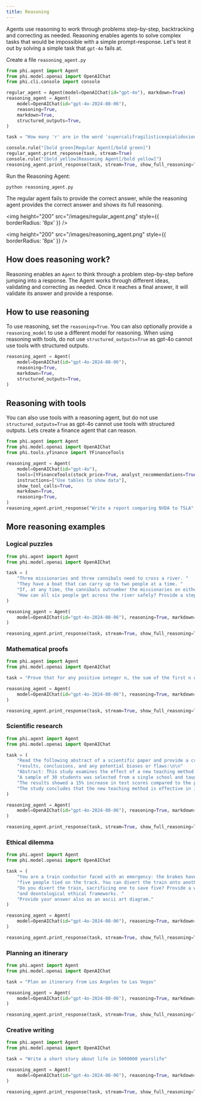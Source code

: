 ```yaml
---
title: Reasoning
---
```


Agents use reasoning to work through problems step-by-step, backtracking and correcting as needed. Reasoning enables agents to solve complex tasks that would be impossible with a simple prompt-response. Let's test it out by solving a simple task that `gpt-4o` fails at.

Create a file `reasoning_agent.py`

```python reasoning_agent.py
from phi.agent import Agent
from phi.model.openai import OpenAIChat
from phi.cli.console import console

regular_agent = Agent(model=OpenAIChat(id="gpt-4o"), markdown=True)
reasoning_agent = Agent(
    model=OpenAIChat(id="gpt-4o-2024-08-06"),
    reasoning=True,
    markdown=True,
    structured_outputs=True,
)

task = "How many 'r' are in the word 'supercalifragilisticexpialidocious'?"

console.rule("[bold green]Regular Agent[/bold green]")
regular_agent.print_response(task, stream=True)
console.rule("[bold yellow]Reasoning Agent[/bold yellow]")
reasoning_agent.print_response(task, stream=True, show_full_reasoning=True)
```

Run the Reasoning Agent:

```shell
python reasoning_agent.py
```

The regular agent fails to provide the correct answer, while the reasoning agent provides the correct answer and shows its full reasoning.

<img
  height="200"
  src="/images/regular_agent.png"
  style={{ borderRadius: '8px' }}
/>

<img
  height="200"
  src="/images/reasoning_agent.png"
  style={{ borderRadius: '8px' }}
/>


## How does reasoning work?

Reasoning enables an `Agent` to think through a problem step-by-step before jumping into a response. The Agent works through different ideas, validating and correcting as needed. Once it reaches a final answer, it will validate its answer and provide a response.

## How to use reasoning

To use reasoning, set the `reasoning=True`. You can also optionally provide a `reasoning_model` to use a different model for reasoning. When using reasoning with tools, do not use `structured_outputs=True` as gpt-4o cannot use tools with structured outputs.

```python
reasoning_agent = Agent(
    model=OpenAIChat(id="gpt-4o-2024-08-06"),
    reasoning=True,
    markdown=True,
    structured_outputs=True,
)
```

## Reasoning with tools

You can also use tools with a reasoning agent, but do not use `structured_outputs=True` as gpt-4o cannot use tools with structured outputs. Lets create a finance agent that can reason.

```python finance_reasoning.py
from phi.agent import Agent
from phi.model.openai import OpenAIChat
from phi.tools.yfinance import YFinanceTools

reasoning_agent = Agent(
    model=OpenAIChat(id="gpt-4o"),
    tools=[YFinanceTools(stock_price=True, analyst_recommendations=True, company_info=True, company_news=True)],
    instructions=["Use tables to show data"],
    show_tool_calls=True,
    markdown=True,
    reasoning=True,
)
reasoning_agent.print_response("Write a report comparing NVDA to TSLA", stream=True, show_full_reasoning=True)
```

## More reasoning examples

### Logical puzzles

```python logical_puzzle.py
from phi.agent import Agent
from phi.model.openai import OpenAIChat

task = (
    "Three missionaries and three cannibals need to cross a river. "
    "They have a boat that can carry up to two people at a time. "
    "If, at any time, the cannibals outnumber the missionaries on either side of the river, the cannibals will eat the missionaries. "
    "How can all six people get across the river safely? Provide a step-by-step solution and show the solutions as an ascii diagram"
)

reasoning_agent = Agent(
    model=OpenAIChat(id="gpt-4o-2024-08-06"), reasoning=True, markdown=True, structured_outputs=True
)

reasoning_agent.print_response(task, stream=True, show_full_reasoning=True)
```

### Mathematical proofs

```python mathematical_proof.py
from phi.agent import Agent
from phi.model.openai import OpenAIChat

task = "Prove that for any positive integer n, the sum of the first n odd numbers is equal to n squared. Provide a detailed proof."

reasoning_agent = Agent(
    model=OpenAIChat(id="gpt-4o-2024-08-06"), reasoning=True, markdown=True, structured_outputs=True
)

reasoning_agent.print_response(task, stream=True, show_full_reasoning=True)
```

### Scientific research

```python scientific_research.py
from phi.agent import Agent
from phi.model.openai import OpenAIChat

task = (
    "Read the following abstract of a scientific paper and provide a critical evaluation of its methodology,"
    "results, conclusions, and any potential biases or flaws:\n\n"
    "Abstract: This study examines the effect of a new teaching method on student performance in mathematics. "
    "A sample of 30 students was selected from a single school and taught using the new method over one semester. "
    "The results showed a 15% increase in test scores compared to the previous semester. "
    "The study concludes that the new teaching method is effective in improving mathematical performance among high school students."
)

reasoning_agent = Agent(
    model=OpenAIChat(id="gpt-4o-2024-08-06"), reasoning=True, markdown=True, structured_outputs=True
)

reasoning_agent.print_response(task, stream=True, show_full_reasoning=True)
```

### Ethical dilemma

```python ethical_dilemma.py
from phi.agent import Agent
from phi.model.openai import OpenAIChat

task = (
    "You are a train conductor faced with an emergency: the brakes have failed, and the train is heading towards "
    "five people tied on the track. You can divert the train onto another track, but there is one person tied there. "
    "Do you divert the train, sacrificing one to save five? Provide a well-reasoned answer considering utilitarian "
    "and deontological ethical frameworks. "
    "Provide your answer also as an ascii art diagram."
)

reasoning_agent = Agent(
    model=OpenAIChat(id="gpt-4o-2024-08-06"), reasoning=True, markdown=True, structured_outputs=True
)

reasoning_agent.print_response(task, stream=True, show_full_reasoning=True)
```

### Planning an itinerary


```python planning_itinerary.py
from phi.agent import Agent
from phi.model.openai import OpenAIChat

task = "Plan an itinerary from Los Angeles to Las Vegas"

reasoning_agent = Agent(
    model=OpenAIChat(id="gpt-4o-2024-08-06"), reasoning=True, markdown=True, structured_outputs=True
)

reasoning_agent.print_response(task, stream=True, show_full_reasoning=True)
```

### Creative writing

```python creative_writing.py
from phi.agent import Agent
from phi.model.openai import OpenAIChat

task = "Write a short story about life in 5000000 yearslife"

reasoning_agent = Agent(
    model=OpenAIChat(id="gpt-4o-2024-08-06"), reasoning=True, markdown=True, structured_outputs=True
)

reasoning_agent.print_response(task, stream=True, show_full_reasoning=True)
```

